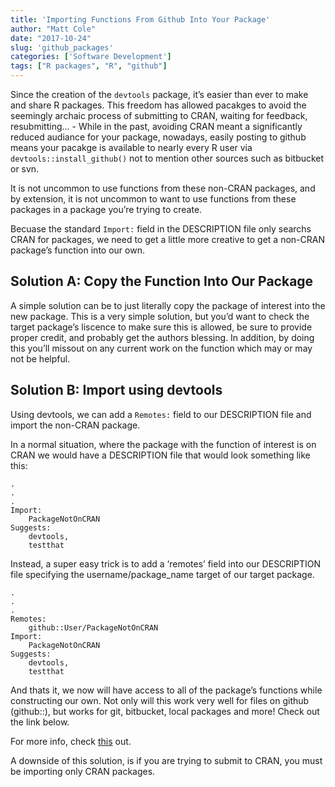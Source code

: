 ```yaml
---
title: 'Importing Functions From Github Into Your Package'
author: "Matt Cole"
date: "2017-10-24"
slug: 'github_packages'
categories: ['Software Development']
tags: ["R packages", "R", "github"]
---
```


Since the creation of the `devtools` package, it's easier than ever to make and share R packages. This freedom has allowed pacakges to avoid the seemingly archaic process of submitting to CRAN, waiting for feedback, resubmitting... - While in the past, avoiding CRAN meant a significantly reduced audiance for your package, nowadays, easily posting to github means your pacakge is available to nearly every R user via `devtools::install_github()` not to mention other sources such as bitbucket or svn. 

It is not uncommon to use functions from these non-CRAN packages, and by extension, it is not uncommon to want to use functions from these packages in a package you're trying to create. 

Becuase the standard `Import:` field in the DESCRIPTION file only searchs CRAN for packages, we need to get a little more creative to get a non-CRAN package's function into our own.

## Solution A: Copy the Function Into Our Package

A simple solution can be to just literally copy the package of interest into the new package. This is a very simple solution, but you'd want to check the target package's liscence to make sure this is allowed, be sure to provide proper credit, and probably get the authors blessing. In addition, by doing this you'll missout on any current work on the function which may or may not be helpful.

## Solution B: Import using devtools

Using devtools, we can add a `Remotes:` field to our DESCRIPTION file and import the non-CRAN package. 

In a normal situation, where the package with the function of interest is on CRAN we would have a DESCRIPTION file that would look something like this:

```
.
.
.
Import:
    PackageNotOnCRAN
Suggests:
    devtools,
    testthat
```


Instead, a super easy trick is to add a 'remotes' field into our DESCRIPTION file specifying the username/package_name target of our target package. 


```
.
.
.
Remotes:
    github::User/PackageNotOnCRAN
Import:
    PackageNotOnCRAN
Suggests:
    devtools,
    testthat
```

And thats it, we now will have access to all of the package's functions while constructing our own. Not only will this work very well for files on github (github::), but works for git, bitbucket, local packages and more! Check out the link below.

For more info, check [this](https://cran.r-project.org/web/packages/devtools/vignettes/dependencies.html) out.

A downside of this solution, is if you are trying to submit to CRAN, you must be importing only CRAN packages. 


